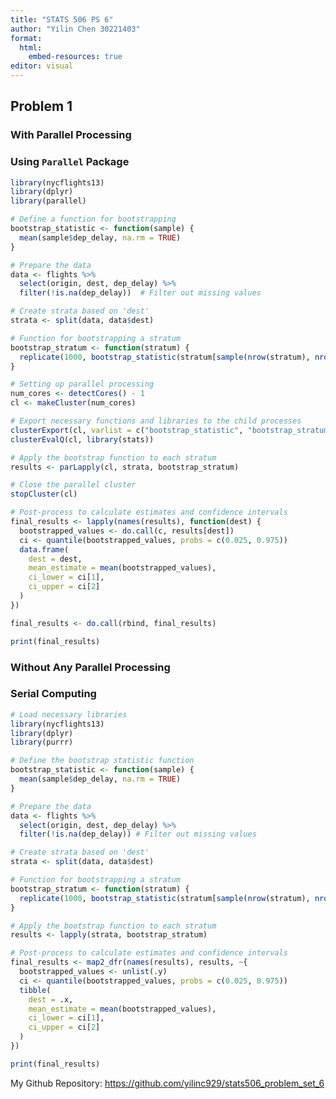 ```yaml
---
title: "STATS 506 PS 6"
author: "Yilin Chen 30221403"
format:
  html:
    embed-resources: true
editor: visual
---
```


## Problem 1

### **With Parallel Processing**

### Using `Parallel` Package

```r
library(nycflights13)
library(dplyr)
library(parallel)

# Define a function for bootstrapping
bootstrap_statistic <- function(sample) {
  mean(sample$dep_delay, na.rm = TRUE)
}

# Prepare the data
data <- flights %>% 
  select(origin, dest, dep_delay) %>% 
  filter(!is.na(dep_delay))  # Filter out missing values

# Create strata based on 'dest'
strata <- split(data, data$dest)

# Function for bootstrapping a stratum
bootstrap_stratum <- function(stratum) {
  replicate(1000, bootstrap_statistic(stratum[sample(nrow(stratum), nrow(stratum), replace = TRUE), ]))
}

# Setting up parallel processing
num_cores <- detectCores() - 1
cl <- makeCluster(num_cores)

# Export necessary functions and libraries to the child processes
clusterExport(cl, varlist = c("bootstrap_statistic", "bootstrap_stratum"))
clusterEvalQ(cl, library(stats))

# Apply the bootstrap function to each stratum
results <- parLapply(cl, strata, bootstrap_stratum)

# Close the parallel cluster
stopCluster(cl)

# Post-process to calculate estimates and confidence intervals
final_results <- lapply(names(results), function(dest) {
  bootstrapped_values <- do.call(c, results[dest])
  ci <- quantile(bootstrapped_values, probs = c(0.025, 0.975))
  data.frame(
    dest = dest,
    mean_estimate = mean(bootstrapped_values),
    ci_lower = ci[1],
    ci_upper = ci[2]
  )
})

final_results <- do.call(rbind, final_results)

```

```r
print(final_results)
```

### **Without Any Parallel Processing**

### Serial Computing

```r
# Load necessary libraries
library(nycflights13)
library(dplyr)
library(purrr)

# Define the bootstrap statistic function
bootstrap_statistic <- function(sample) {
  mean(sample$dep_delay, na.rm = TRUE)
}

# Prepare the data
data <- flights %>%
  select(origin, dest, dep_delay) %>%
  filter(!is.na(dep_delay)) # Filter out missing values

# Create strata based on 'dest'
strata <- split(data, data$dest)

# Function for bootstrapping a stratum
bootstrap_stratum <- function(stratum) {
  replicate(1000, bootstrap_statistic(stratum[sample(nrow(stratum), nrow(stratum), replace = TRUE), ]))
}

# Apply the bootstrap function to each stratum
results <- lapply(strata, bootstrap_stratum)

# Post-process to calculate estimates and confidence intervals
final_results <- map2_dfr(names(results), results, ~{
  bootstrapped_values <- unlist(.y)
  ci <- quantile(bootstrapped_values, probs = c(0.025, 0.975))
  tibble(
    dest = .x,
    mean_estimate = mean(bootstrapped_values),
    ci_lower = ci[1],
    ci_upper = ci[2]
  )
})
```

```r
print(final_results)
```

My Github Repository: <https://github.com/yilinc929/stats506_problem_set_6>
